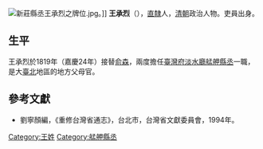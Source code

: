 {{Otheruses|other=名为王承烈的其他人物|王承烈}}
[[File:新莊縣丞王承烈之牌位.jpg|thumb]]。]]
'''王承烈'''（{{bd|？||？||catIdx=W魏}}），[[直隸|直隸]]人，[[清朝|清朝]]政治人物。吏員出身。

== 生平 ==
王承烈於1819年（嘉慶24年）接替[[俞森|俞森]]，兩度擔任[[臺灣府淡水廳艋舺縣丞|臺灣府淡水廳艋舺縣丞]]一職，是大[[臺北|臺北]]地區的地方父母官。

==參考文獻==
*劉寧顏編，《重修台灣省通志》，台北市，台灣省文獻委員會，1994年。

{{start box}}
{{s-off}}
{{s-before|[[俞森|俞森]]}}
{{s-title|[[艋舺|艋舺]][[縣丞|縣丞]]|1819年上任}}
{{s-after|[[田光珣|田光珣]]}}
{{s-before|[[田光珣|田光珣]]}}
{{s-title|[[艋舺|艋舺]][[縣丞|縣丞]]|1820年上任}}
{{s-after|[[詹英|詹英]]}}
{{end box}}

{{Authority control}}

{{DEFAULTSORT:}}
[[Category:王姓|Category:王姓]]
[[Category:艋舺縣丞|Category:艋舺縣丞]]